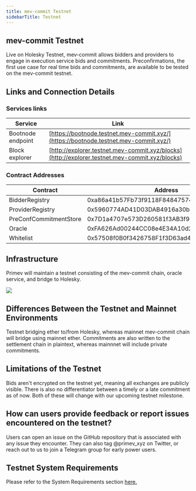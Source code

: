 ```yaml
---
title: mev-commit Testnet
sidebarTitle: Testnet
---
```


## mev-commit Testnet

Live on Holesky Testnet, mev-commit allows bidders and providers to engage in execution service bids and commitments. Preconfirmations, the first use case for real time bids and commitments, are available to be tested on the mev-commit testnet.

## **Links and Connection Details**

### **Services links**

| Service           | Link                                                                                           |
| ----------------- | ---------------------------------------------------------------------------------------------- |
| Bootnode endpoint | [https://bootnode.testnet.mev-commit.xyz/](https://bootnode.testnet.mev-commit.xyz/)           |
| Block explorer    | [http://explorer.testnet.mev-commit.xyz/blocks](http://explorer.testnet.mev-commit.xyz/blocks) |

### **Contract Addresses**

<table>
  <thead>
    <tr>
      <th width="299">Contract</th>
      <th>Address</th>
    </tr>
  </thead>
  <tbody>
    <tr>
      <td>BidderRegistry</td>
      <td>0xa86a41b57Fb73f9118F84847574517258d29eAD0</td>
    </tr>
    <tr>
      <td>ProviderRegistry</td>
      <td>0x5960774AD41D03DAB4916a30bD2190f8b3b3b4b2</td>
    </tr>
    <tr>
      <td>PreConfCommitmentStore</td>
      <td>0x7D1a4707e573D260581f3AB3f90f697Ab03fC6Dd</td>
    </tr>
    <tr>
      <td>Oracle</td>
      <td>0xFA626Ad00244CC08e4E34A10d2d1Aa1E930AA6dC</td>
    </tr>
    <tr>
      <td>Whitelist</td>
      <td>0x57508f0B0f3426758F1f3D63ad4935a7c9383620</td>
    </tr>
  </tbody>
</table>

## Infrastructure

Primev will maintain a testnet consisting of the mev-commit chain, oracle service, and bridge to Holesky.

<Frame>
  <img src="/images/mev-commit-nodes.png" />
</Frame>

## Differences Between the Testnet and Mainnet Environments

Testnet bridging ether to/from Holesky, whereas mainnet mev-commit chain will bridge using mainnet ether. Commitments are also written to the settlement chain in plaintext, whereas mainnnet will include private commitments.

## Limitations of the Testnet

Bids aren't encrypted on the testnet yet, meaning all exchanges are publicly visible. There is also no differentiator between a timely or a late commitment as of now. Both of these will change with our upcoming testnet milestone.

## How can users provide feedback or report issues encountered on the testnet?

Users can open an issue on the GitHub repository that is associated with any issue they encounter. They can also tag @primev_xyz on Twitter, or reach out to us to join a Telegram group for early power users.

## Testnet System Requirements

Please refer to the System Requirements section [here.](https://docs.primev.xyz/developers/system-requirements)


